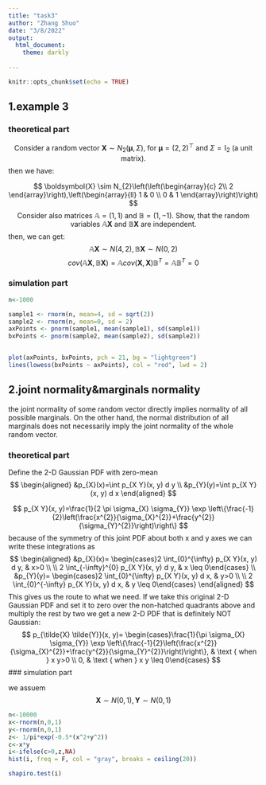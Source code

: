 ```yaml
---
title: "task3"
author: "Zhang Shuo"
date: "3/8/2022"
output: 
  html_document:
    theme: darkly
  
---
```


```r
knitr::opts_chunk$set(echo = TRUE)
```

## 1.example 3

### theoretical part

$$
\text { Consider a random vector } \boldsymbol{X} \sim N_{2}(\boldsymbol{\mu}, \Sigma) \text {, for } \boldsymbol{\mu}=(2,2)^{\top} \text { and } \Sigma=\mathbb{l}_{2} \text { (a unit matrix). }
$$
then we have:

$$
\boldsymbol{X} \sim N_{2}\left(\left(\begin{array}{c}
2\\
2
\end{array}\right),\left(\begin{array}{ll}
1 & 0 \\
0 & 1
\end{array}\right)\right)
$$
$$
\text { Consider also matrices } 
\mathbb { A }
=(1,1) \text { and } 
\mathbb{B}
=(1,-1) . \text { Show, that the random variables } \mathbb{A}\boldsymbol{X} \text { and } \mathbb{B} \boldsymbol{X} \text { are independent. }
$$
then, we can get:
$$
\mathbb{A}\boldsymbol{X} \sim N(4, 2),
\mathbb{B}\boldsymbol{X} \sim N(0, 2)
$$
$$cov(\mathbb{A}\boldsymbol{X},\mathbb{B}\boldsymbol{X})=\mathbb{A}cov(\boldsymbol{X},\boldsymbol{X})\mathbb{B}^T=\mathbb{A}\mathbb{B}^T=0
$$


### simulation part
```r
n<-1000

sample1 <- rnorm(n, mean=4, sd = sqrt(2))
sample2 <- rnorm(n, mean=0, sd = 2)
axPoints <- pnorm(sample1, mean(sample1), sd(sample1))
bxPoints <- pnorm(sample2, mean(sample2), sd(sample2))


plot(axPoints, bxPoints, pch = 21, bg = "lightgreen")
lines(lowess(bxPoints ~ axPoints), col = "red", lwd = 2)

```

## 2.joint normality&marginals normality

the joint normality of some random vector directly implies normality of all possible marginals. On the other hand, the normal distribution of all marginals does not necessarily imply the joint normality of the whole random vector.

### theoretical part

Define the 2-D Gaussian PDF with zero-mean
$$
\begin{aligned}
&p_{X}(x)=\int p_{X Y}(x, y) d y \\
&p_{Y}(y)=\int p_{X Y}(x, y) d x
\end{aligned}
$$

$$
p_{X Y}(x, y)=\frac{1}{2 \pi \sigma_{X} \sigma_{Y}} \exp \left\{\frac{-1}{2}\left(\frac{x^{2}}{\sigma_{X}^{2}}+\frac{y^{2}}{\sigma_{Y}^{2}}\right)\right\}
$$
because of the symmetry of this joint PDF about both x and y axes we can write these
integrations as 
$$
\begin{aligned}
&p_{X}(x)= \begin{cases}2 \int_{0}^{\infty} p_{X Y}(x, y) d y, & x>0 \\
 \\
2 \int_{-\infty}^{0} p_{X Y}(x, y) d y, & x \leq 0\end{cases} \\
&p_{Y}(y)= \begin{cases}2 \int_{0}^{\infty} p_{X Y}(x, y) d x, & y>0 \\
 \\
2 \int_{0}^{-\infty} p_{X Y}(x, y) d x, & y \leq 0\end{cases}
\end{aligned}
$$
This gives us the route to what we need. If we take this original 2-D Gaussian PDF and
set it to zero over the non-hatched quadrants above and multiply the rest by two we get a new 2-D PDF that is definitely NOT
Gaussian: 
$$
p_{\tilde{X} \tilde{Y}}(x, y)= \begin{cases}\frac{1}{\pi \sigma_{X} \sigma_{Y}} \exp \left\{\frac{-1}{2}\left(\frac{x^{2}}{\sigma_{X}^{2}}+\frac{y^{2}}{\sigma_{Y}^{2}}\right)\right\}, & \text { when } x y>0 \\ 0, & \text { when } x y \leq 0\end{cases}
$$
### simulation part

we assuem 
$$
\boldsymbol{X} \sim N(0, 1),
\boldsymbol{Y} \sim N(0, 1)
$$



```r
n<-10000
x<-rnorm(n,0,1)
y<-rnorm(n,0,1)
z<- 1/pi*exp(-0.5*(x^2+y^2))
c<-x*y
i<-ifelse(c>0,z,NA)
hist(i, freq = F, col = "gray", breaks = ceiling(20))

```
```r
shapiro.test(i)
```